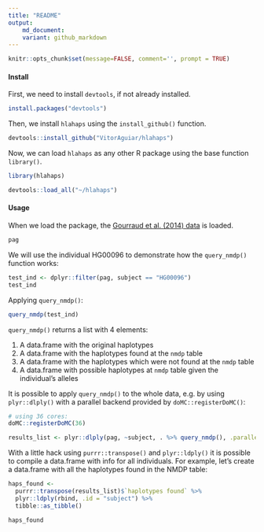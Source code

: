 ```yaml
---
title: "README"
output: 
    md_document:
    variant: github_markdown
---
```


```r
knitr::opts_chunk$set(message=FALSE, comment='', prompt = TRUE)
```

#### Install

First, we need to install `devtools`, if not already installed.

```r
install.packages("devtools")
```

Then, we install `hlahaps` using the `install_github()` function.
```r
devtools::install_github("VitorAguiar/hlahaps")
```

Now, we can load `hlahaps` as any other R package using the base function `library()`.

```r
library(hlahaps)
```

```r
devtools::load_all("~/hlahaps")
```

#### Usage

When we load the package, the [Gourraud et al. (2014) data](http://dx.doi.org/10.1371/journal.pone.0097282) is loaded. 

```r
pag
```

We will use the individual HG00096 to demonstrate how the `query_nmdp()` function works:

```r
test_ind <- dplyr::filter(pag, subject == "HG00096")
test_ind
```

Applying `query_nmdp()`:

```r
query_nmdp(test_ind)
```

`query_nmdp()` returns a list with 4 elements:

1. A data.frame with the original haplotypes
2. A data.frame with the haplotypes found at the `nmdp` table
3. A data.frame with the haplotypes which were not found at the `nmdp` table
4. A data.frame with possible haplotypes at `nmdp` table given the individual's alleles

It is possible to apply `query_nmdp()` to the whole data, e.g. by using `plyr::dlply()` with a parallel backend provided by `doMC::registerDoMC()`:

```r
# using 36 cores:
doMC::registerDoMC(36)

results_list <- plyr::dlply(pag, ~subject, . %>% query_nmdp(), .parallel = TRUE)
```

With a little hack using `purrr::transpose()` and `plyr::ldply()` it is possible to compile a data.frame with info for all individuals. For example, let's create a data.frame with all the haplotypes found in the NMDP table:

```r
haps_found <-
  purrr::transpose(results_list)$`haplotypes found` %>%
  plyr::ldply(rbind, .id = "subject") %>%
  tibble::as_tibble()

haps_found
```
